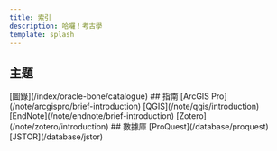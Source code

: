 ```yaml
---
title: 索引
description: 哈囉！考古學
template: splash
---
```



## 主題
<CardGrid>
  <Card title="甲骨學">
  [圖錄](/index/oracle-bone/catalogue)
  </Card>
  <Card title="考古學">
  </Card>
</CardGrid>
## 指南
<CardGrid>
  <Card title="指南">
    [ArcGIS Pro](/note/arcgispro/brief-introduction)
    [QGIS](/note/qgis/introduction)
    [EndNote](/note/endnote/brief-introduction) 
    [Zotero](/note/zotero/introduction)
  </Card>
</CardGrid>
## 數據庫
<CardGrid>
  <Card title="數據庫">
  [ProQuest](/database/proquest)
  [JSTOR](/database/jstor)
  </Card>
</CardGrid>